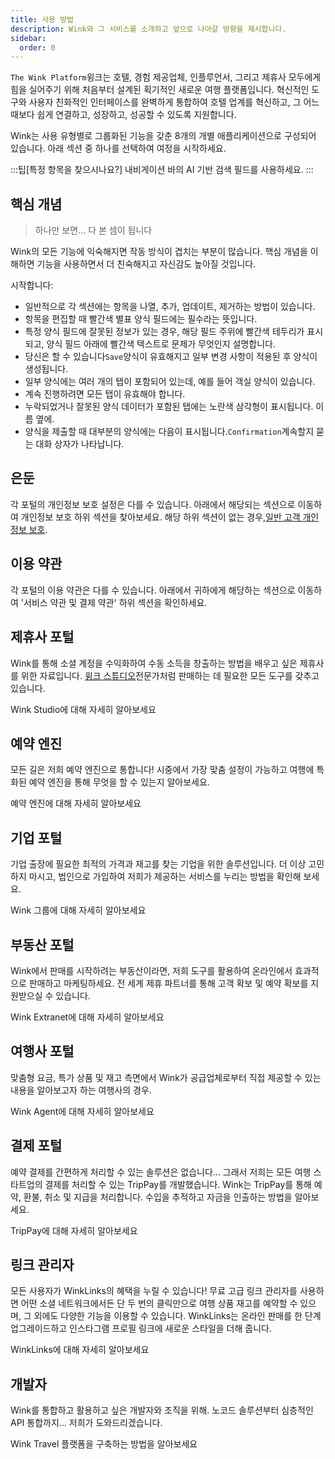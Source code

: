 ```yaml
---
title: 사용 방법
description: Wink와 그 서비스를 소개하고 앞으로 나아갈 방향을 제시합니다.
sidebar:
  order: 0
---
```


`The Wink Platform`윙크는 호텔, 경험 제공업체, 인플루언서, 그리고 제휴사 모두에게 힘을 실어주기 위해 처음부터 설계된 획기적인 새로운 여행 플랫폼입니다. 혁신적인 도구와 사용자 친화적인 인터페이스를 완벽하게 통합하여 호텔 업계를 혁신하고, 그 어느 때보다 쉽게 연결하고, 성장하고, 성공할 수 있도록 지원합니다.

Wink는 사용 유형별로 그룹화된 기능을 갖춘 8개의 개별 애플리케이션으로 구성되어 있습니다.
아래 섹션 중 하나를 선택하여 여정을 시작하세요.

:::팁\[특정 항목을 찾으시나요?]
내비게이션 바의 AI 기반 검색 필드를 사용하세요.
:::

## 핵심 개념

> 하나만 보면... 다 본 셈이 됩니다

Wink의 모든 기능에 익숙해지면 작동 방식이 겹치는 부분이 많습니다.
핵심 개념을 이해하면 기능을 사용하면서 더 친숙해지고 자신감도 높아질 것입니다.

시작합니다:

* 일반적으로 각 섹션에는 항목을 나열, 추가, 업데이트, 제거하는 방법이 있습니다.
* 항목을 편집할 때 빨간색 별표<Badge text="*" variant="danger" size="large" />
  양식 필드에는 필수라는 뜻입니다.
* 특정 양식 필드에 잘못된 정보가 있는 경우, 해당 필드 주위에 빨간색 테두리가 표시되고, 양식 필드 아래에 빨간색 텍스트로 문제가 무엇인지 설명합니다.
* 당신은 할 수 있습니다`Save`양식이 유효해지고 일부 변경 사항이 적용된 후 양식이 생성됩니다.
* 일부 양식에는 여러 개의 탭이 포함되어 있는데, 예를 들어 객실 양식이 있습니다.
* 계속 진행하려면 모든 탭이 유효해야 합니다.
* 누락되었거나 잘못된 양식 데이터가 포함된 탭에는 노란색 삼각형이 표시됩니다.<Badge text="⚠️" variant="caution" size="large" />
  이름 옆에.
* 양식을 제출할 때 대부분의 양식에는 다음이 표시됩니다.`Confirmation`계속할지 묻는 대화 상자가 나타납니다.

## 은둔

각 포털의 개인정보 보호 설정은 다를 수 있습니다. 아래에서 해당되는 섹션으로 이동하여 개인정보 보호 하위 섹션을 찾아보세요. 해당 하위 섹션이 없는 경우,[일반 고객 개인 정보 보호](/booking-engine/privacy).

## 이용 약관

각 포털의 이용 약관은 다를 수 있습니다. 아래에서 귀하에게 해당하는 섹션으로 이동하여 '서비스 약관 및 결제 약관' 하위 섹션을 확인하세요.

## 제휴사 포털

Wink를 통해 소셜 계정을 수익화하여 수동 소득을 창출하는 방법을 배우고 싶은 제휴사를 위한 자료입니다.
[윙크 스튜디오](https://studio.wink.travel)전문가처럼 판매하는 데 필요한 모든 도구를 갖추고 있습니다.

<LinkButton href="/studio/what-is-studio">
  Wink Studio에 대해 자세히 알아보세요
</LinkButton>


## 예약 엔진

모든 길은 저희 예약 엔진으로 통합니다! 시중에서 가장 맞춤 설정이 가능하고 여행에 특화된 예약 엔진을 통해 무엇을 할 수 있는지 알아보세요.

<LinkButton href="/booking-engine/in-a-nutshell">
  예약 엔진에 대해 자세히 알아보세요
</LinkButton>


## 기업 포털

기업 출장에 필요한 최적의 가격과 재고를 찾는 기업을 위한 솔루션입니다. 더 이상 고민하지 마시고, 법인으로 가입하여 저희가 제공하는 서비스를 누리는 방법을 확인해 보세요.

<LinkButton href="/corporate/what-is-group">
  Wink 그룹에 대해 자세히 알아보세요
</LinkButton>


## 부동산 포털

Wink에서 판매를 시작하려는 부동산이라면, 저희 도구를 활용하여 온라인에서 효과적으로 판매하고 마케팅하세요. 전 세계 제휴 파트너를 통해 고객 확보 및 예약 확보를 지원받으실 수 있습니다.

<LinkButton href="/extranet/what-is-extranet">
  Wink Extranet에 대해 자세히 알아보세요
</LinkButton>


## 여행사 포털

맞춤형 요금, 특가 상품 및 재고 측면에서 Wink가 공급업체로부터 직접 제공할 수 있는 내용을 알아보고자 하는 여행사의 경우.

<LinkButton href="/travel-agent/what-is-agent">
  Wink Agent에 대해 자세히 알아보세요
</LinkButton>


## 결제 포털

예약 결제를 간편하게 처리할 수 있는 솔루션은 없습니다... 그래서 저희는 모든 여행 스타트업의 결제를 처리할 수 있는 TripPay를 개발했습니다. Wink는 TripPay를 통해 예약, 환불, 취소 및 지급을 처리합니다.
수입을 추적하고 자금을 인출하는 방법을 알아보세요.

<LinkButton href="/payment/what-is-trip-pay">
  TripPay에 대해 자세히 알아보세요
</LinkButton>


## 링크 관리자

모든 사용자가 WinkLinks의 혜택을 누릴 수 있습니다! 무료 고급 링크 관리자를 사용하면 어떤 소셜 네트워크에서든 단 두 번의 클릭만으로 여행 상품 재고를 예약할 수 있으며, 그 외에도 다양한 기능을 이용할 수 있습니다.
WinkLinks는 온라인 판매를 한 단계 업그레이드하고 인스타그램 프로필 링크에 새로운 스타일을 더해 줍니다.

<LinkButton href="/link-manager/wink-links">
  WinkLinks에 대해 자세히 알아보세요
</LinkButton>


## 개발자

Wink를 통합하고 활용하고 싶은 개발자와 조직을 위해. 노코드 솔루션부터 심층적인 API 통합까지... 저희가 도와드리겠습니다.

<LinkButton href="/developers/build-on-wink">
  Wink Travel 플랫폼을 구축하는 방법을 알아보세요
</LinkButton>

